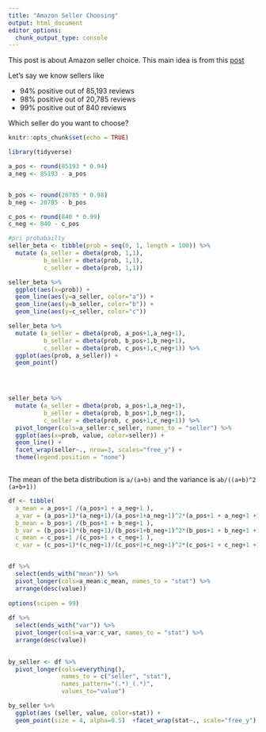 ```yaml
---
title: "Amazon Seller Choosing"
output: html_document
editor_options: 
  chunk_output_type: console
---
```


This post is about Amazon seller choice. This main idea is from this [post](https://www.johndcook.com/blog/2011/09/27/bayesian-amazon/)

Let's say we know sellers like 

* 94% positive out of 85,193 reviews
* 98% positive out of 20,785 reviews
* 99% positive out of 840 reviews

Which seller do you want to choose?



```r
knitr::opts_chunk$set(echo = TRUE)

library(tidyverse)

```


```r

a_pos <- round(85193 * 0.94)
a_neg <- 85193 - a_pos


b_pos <- round(20785 * 0.98)
b_neg <- 20785 - b_pos

c_pos <- round(840 * 0.99)
c_neg <- 840 - c_pos
```

```r
#pri probabailty
seller_beta <- tibble(prob = seq(0, 1, length = 100)) %>% 
  mutate (a_seller = dbeta(prob, 1,1),
          b_seller = dbeta(prob, 1,1),
          c_seller = dbeta(prob, 1,1))

seller_beta %>%
  ggplot(aes(x=prob)) +
  geom_line(aes(y=a_seller, color="a")) +
  geom_line(aes(y=b_seller, color="b")) +
  geom_line(aes(y=c_seller, color="c")) 


```
```r


seller_beta %>% 
  mutate (a_seller = dbeta(prob, a_pos+1,a_neg+1),
          b_seller = dbeta(prob, b_pos+1,b_neg+1),
          c_seller = dbeta(prob, c_pos+1,c_neg+1)) %>%
  ggplot(aes(prob, a_seller)) +
  geom_point()
  



seller_beta %>% 
  mutate (a_seller = dbeta(prob, a_pos+1,a_neg+1),
          b_seller = dbeta(prob, b_pos+1,b_neg+1),
          c_seller = dbeta(prob, c_pos+1,c_neg+1)) %>% 
  pivot_longer(cols=a_seller:c_seller, names_to = "seller") %>%
  ggplot(aes(x=prob, value, color=seller)) +
  geom_line() +
  facet_wrap(seller~., nrow=3, scales="free_y") +
  theme(legend.position = "none")



```
The mean of the beta distribution is `a/(a+b)` and the variance is `ab/((a+b)^2 (a+b+1))`


```r

df <- tibble(
  a_mean = a_pos+1 /(a_pos+1 + a_neg+1 ),
  a_var = (a_pos+1)*(a_neg+1)/(a_pos+1+a_neg+1)^2*(a_pos+1 + a_neg+1 +1),
  b_mean = b_pos+1 /(b_pos+1 + b_neg+1 ),
  b_var = (b_pos+1)*(b_neg+1)/(b_pos+1+b_neg+1)^2*(b_pos+1 + b_neg+1 +1),
  c_mean = c_pos+1 /(c_pos+1 + c_neg+1 ),
  c_var = (c_pos+1)*(c_neg+1)/(c_pos+1+c_neg+1)^2*(c_pos+1 + c_neg+1 +1))


df %>%
  select(ends_with("mean")) %>%
  pivot_longer(cols=a_mean:c_mean, names_to = "stat") %>%
  arrange(desc(value))
  
options(scipen = 99)
  
df %>%
  select(ends_with("var")) %>%
  pivot_longer(cols=a_var:c_var, names_to = "stat") %>%
  arrange(desc(value)) 
  
```



```r
by_seller <- df %>%
  pivot_longer(cols=everything(), 
               names_to = c("seller", "stat"), 
               names_pattern="(.*)_(.*)", 
               values_to="value") 

by_seller %>%
  ggplot(aes (seller, value, color=stat)) +
  geom_point(size = 4, alpha=0.5)  +facet_wrap(stat~., scale="free_y")
```

